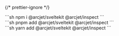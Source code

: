
{/* prettier-ignore */}
<SelectableContent client:load syncKey="packageManager" frameworkSwitcher>
<div slot="npm" slotIdx="1">
```sh
npm i @arcjet/sveltekit @arcjet/inspect
```
</div>
<div slot="pnpm" slotIdx="2">
```sh
pnpm add @arcjet/sveltekit @arcjet/inspect
```
</div>
<div slot="yarn" slotIdx="3">
```sh
yarn add @arcjet/sveltekit @arcjet/inspect
```
</div>
</SelectableContent>
